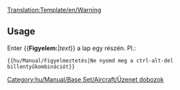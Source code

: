 <noinclude>[[Translation:Template/en/Warning]]</noinclude>{{en/Ambox| type  = content
| text  = <strong>Figyelmeztetés</strong><br>{{{1|Bárki is írta ezt a sablont, semmi különös figyelmeztetéssel nem élt, így ezt alkalomadtán el lehet távolítani.}}}
}}<noinclude>

==Usage==
Enter <nowiki>{{</nowiki>'''Figyelem:'''|''text''<nowiki>}}</nowiki> a lap egy részén. Pl.:
<pre>{{hu/Manual/Figyelmeztetés|Ne nyomd meg a ctrl-alt-del billentyűkombinációt}}</pre>

[[Category:hu/Manual/Base Set/Aircraft/Üzenet dobozok]]</noinclude>